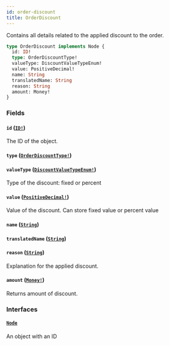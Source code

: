 ```yaml
---
id: order-discount
title: OrderDiscount
---
```


Contains all details related to the applied discount to the order.

```graphql
type OrderDiscount implements Node {
  id: ID!
  type: OrderDiscountType!
  valueType: DiscountValueTypeEnum!
  value: PositiveDecimal!
  name: String
  translatedName: String
  reason: String
  amount: Money!
}
```

### Fields

#### `id` ([`ID!`](../../../developer/api-reference/scalars/id))

The ID of the object.

#### `type` ([`OrderDiscountType!`](../../../developer/api-reference/enums/order-discount-type))

#### `valueType` ([`DiscountValueTypeEnum!`](../../../developer/api-reference/enums/discount-value-type-enum))

Type of the discount: fixed or percent

#### `value` ([`PositiveDecimal!`](../../../developer/api-reference/scalars/positive-decimal))

Value of the discount. Can store fixed value or percent value

#### `name` ([`String`](../../../developer/api-reference/scalars/string))

#### `translatedName` ([`String`](../../../developer/api-reference/scalars/string))

#### `reason` ([`String`](../../../developer/api-reference/scalars/string))

Explanation for the applied discount.

#### `amount` ([`Money!`](../../../developer/api-reference/objects/money))

Returns amount of discount.

### Interfaces

#### [`Node`](../../../developer/api-reference/interfaces/node)

An object with an ID
